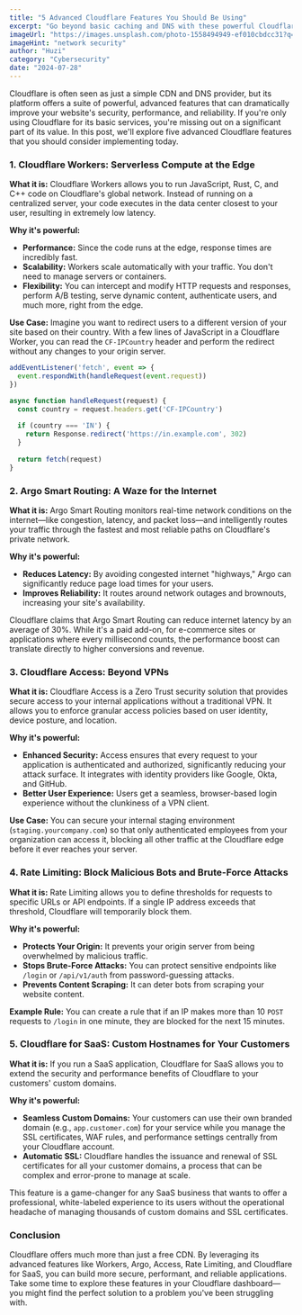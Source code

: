 ```yaml
---
title: "5 Advanced Cloudflare Features You Should Be Using"
excerpt: "Go beyond basic caching and DNS with these powerful Cloudflare features for enhanced security and performance. From Argo Smart Routing to Cloudflare Workers, unlock the full potential of your site."
imageUrl: "https://images.unsplash.com/photo-1558494949-ef010cbdcc31?q=80&w=2070&auto=format&fit=crop"
imageHint: "network security"
author: "Huzi"
category: "Cybersecurity"
date: "2024-07-28"
---
```


Cloudflare is often seen as just a simple CDN and DNS provider, but its platform offers a suite of powerful, advanced features that can dramatically improve your website's security, performance, and reliability. If you're only using Cloudflare for its basic services, you're missing out on a significant part of its value. In this post, we'll explore five advanced Cloudflare features that you should consider implementing today.

### 1. Cloudflare Workers: Serverless Compute at the Edge

**What it is:** Cloudflare Workers allows you to run JavaScript, Rust, C, and C++ code on Cloudflare's global network. Instead of running on a centralized server, your code executes in the data center closest to your user, resulting in extremely low latency.

**Why it's powerful:**
- **Performance:** Since the code runs at the edge, response times are incredibly fast.
- **Scalability:** Workers scale automatically with your traffic. You don't need to manage servers or containers.
- **Flexibility:** You can intercept and modify HTTP requests and responses, perform A/B testing, serve dynamic content, authenticate users, and much more, right from the edge.

**Use Case:** Imagine you want to redirect users to a different version of your site based on their country. With a few lines of JavaScript in a Cloudflare Worker, you can read the `CF-IPCountry` header and perform the redirect without any changes to your origin server.

```javascript
addEventListener('fetch', event => {
  event.respondWith(handleRequest(event.request))
})

async function handleRequest(request) {
  const country = request.headers.get('CF-IPCountry')
  
  if (country === 'IN') {
    return Response.redirect('https://in.example.com', 302)
  }
  
  return fetch(request)
}
```

### 2. Argo Smart Routing: A Waze for the Internet

**What it is:** Argo Smart Routing monitors real-time network conditions on the internet—like congestion, latency, and packet loss—and intelligently routes your traffic through the fastest and most reliable paths on Cloudflare's private network.

**Why it's powerful:**
- **Reduces Latency:** By avoiding congested internet "highways," Argo can significantly reduce page load times for your users.
- **Improves Reliability:** It routes around network outages and brownouts, increasing your site's availability.

Cloudflare claims that Argo Smart Routing can reduce internet latency by an average of 30%. While it's a paid add-on, for e-commerce sites or applications where every millisecond counts, the performance boost can translate directly to higher conversions and revenue.

### 3. Cloudflare Access: Beyond VPNs

**What it is:** Cloudflare Access is a Zero Trust security solution that provides secure access to your internal applications without a traditional VPN. It allows you to enforce granular access policies based on user identity, device posture, and location.

**Why it's powerful:**
- **Enhanced Security:** Access ensures that every request to your application is authenticated and authorized, significantly reducing your attack surface. It integrates with identity providers like Google, Okta, and GitHub.
- **Better User Experience:** Users get a seamless, browser-based login experience without the clunkiness of a VPN client.

**Use Case:** You can secure your internal staging environment (`staging.yourcompany.com`) so that only authenticated employees from your organization can access it, blocking all other traffic at the Cloudflare edge before it ever reaches your server.

### 4. Rate Limiting: Block Malicious Bots and Brute-Force Attacks

**What it is:** Rate Limiting allows you to define thresholds for requests to specific URLs or API endpoints. If a single IP address exceeds that threshold, Cloudflare will temporarily block them.

**Why it's powerful:**
- **Protects Your Origin:** It prevents your origin server from being overwhelmed by malicious traffic.
- **Stops Brute-Force Attacks:** You can protect sensitive endpoints like `/login` or `/api/v1/auth` from password-guessing attacks.
- **Prevents Content Scraping:** It can deter bots from scraping your website content.

**Example Rule:** You can create a rule that if an IP makes more than 10 `POST` requests to `/login` in one minute, they are blocked for the next 15 minutes.

### 5. Cloudflare for SaaS: Custom Hostnames for Your Customers

**What it is:** If you run a SaaS application, Cloudflare for SaaS allows you to extend the security and performance benefits of Cloudflare to your customers' custom domains.

**Why it's powerful:**
- **Seamless Custom Domains:** Your customers can use their own branded domain (e.g., `app.customer.com`) for your service while you manage the SSL certificates, WAF rules, and performance settings centrally from your Cloudflare account.
- **Automatic SSL:** Cloudflare handles the issuance and renewal of SSL certificates for all your customer domains, a process that can be complex and error-prone to manage at scale.

This feature is a game-changer for any SaaS business that wants to offer a professional, white-labeled experience to its users without the operational headache of managing thousands of custom domains and SSL certificates.

### Conclusion

Cloudflare offers much more than just a free CDN. By leveraging its advanced features like Workers, Argo, Access, Rate Limiting, and Cloudflare for SaaS, you can build more secure, performant, and reliable applications. Take some time to explore these features in your Cloudflare dashboard—you might find the perfect solution to a problem you've been struggling with.